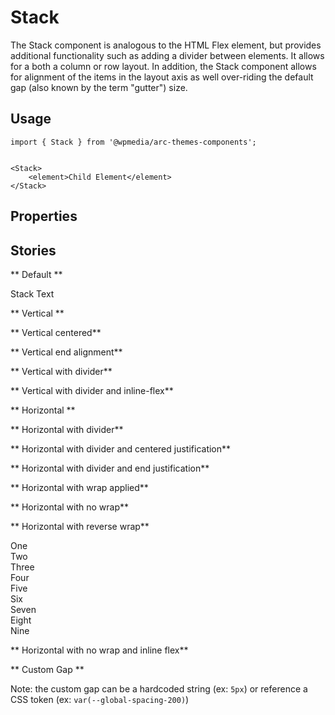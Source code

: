 

<Meta title="Components/Stack" component={Stack} />

# Stack

The Stack component is analogous to the HTML Flex element, but provides additional functionality
such as adding a divider between elements.
It allows for a both a column or row layout. In addition,
the Stack component allows for alignment of the items in the layout
axis as well over-riding the default gap (also known by the term "gutter") size.

## Usage

```
import { Stack } from '@wpmedia/arc-themes-components';


<Stack>
    <element>Child Element</element>
</Stack>
```

## Properties

<Props of={Stack} />

## Stories

** Default **

<Preview>
	<Story name="Default">
		<Stack>Stack Text</Stack>
	</Story>
</Preview>

** Vertical **

<Preview>
	<Story name="Vertical">
		<Stack>
			<div style={{ height: "250px", width: "250px", backgroundColor: "blue" }}> </div>
			<div style={{ height: "250px", width: "250px", backgroundColor: "red" }}> </div>
			<div style={{ height: "250px", width: "250px", backgroundColor: "brown" }}> </div>
		</Stack>
	</Story>
</Preview>

** Vertical centered**

<Preview>
	<Story name="Vertical centered">
		<Stack alignment="center">
			<div style={{ height: "250px", width: "250px", backgroundColor: "blue" }}> </div>
			<div style={{ height: "250px", width: "250px", backgroundColor: "red" }}> </div>
			<div style={{ height: "250px", width: "250px", backgroundColor: "brown" }}> </div>
		</Stack>
	</Story>
</Preview>

** Vertical end alignment**

<Preview>
	<Story name="Vertical end alignment">
		<Stack alignment="end">
			<div style={{ height: "250px", width: "250px", backgroundColor: "blue" }}> </div>
			<div style={{ height: "250px", width: "250px", backgroundColor: "red" }}> </div>
			<div style={{ height: "250px", width: "250px", backgroundColor: "brown" }}> </div>
		</Stack>
	</Story>
</Preview>

** Vertical with divider**

<Preview>
	<Story name="Vertical with divider">
		<Stack divider>
			<div style={{ height: "250px", width: "250px", backgroundColor: "blue" }}> </div>
			<div style={{ height: "250px", width: "250px", backgroundColor: "red" }}> </div>
			<div style={{ height: "250px", width: "250px", backgroundColor: "brown" }}> </div>
		</Stack>
	</Story>
</Preview>

** Vertical with divider and inline-flex**

<Preview>
	<Story name="Vertical with divider and inlined">
		<Stack divider inline>
			<div style={{ height: "250px", width: "250px", backgroundColor: "blue" }}> </div>
			<div style={{ height: "250px", width: "250px", backgroundColor: "red" }}> </div>
			<div style={{ height: "250px", width: "250px", backgroundColor: "brown" }}> </div>
		</Stack>
	</Story>
</Preview>

** Horizontal **

<Preview>
	<Story name="Horizontal">
		<Stack direction="horizontal">
			<div style={{ height: "250px", width: "250px", backgroundColor: "blue" }}> </div>
			<div style={{ height: "250px", width: "250px", backgroundColor: "red" }}> </div>
			<div style={{ height: "250px", width: "250px", backgroundColor: "green" }}> </div>
			<div style={{ height: "250px", width: "250px", backgroundColor: "brown" }}> </div>
		</Stack>
	</Story>
</Preview>

** Horizontal with divider**

<Preview>
	<Story name="Horizontal with divider">
		<Stack direction="horizontal" divider>
			<div style={{ height: "250px", width: "250px", backgroundColor: "blue" }}> </div>
			<div style={{ height: "250px", width: "250px", backgroundColor: "red" }}> </div>
			<div style={{ height: "250px", width: "250px", backgroundColor: "green" }}> </div>
			<div style={{ height: "250px", width: "250px", backgroundColor: "brown" }}> </div>
		</Stack>
	</Story>
</Preview>

** Horizontal with divider and centered justification**

<Preview>
	<Story name="Horizontal with divider and centered justification">
		<Stack direction="horizontal" divider justification="center">
			<div style={{ height: "250px", width: "250px", backgroundColor: "blue" }}> </div>
			<div style={{ height: "250px", width: "250px", backgroundColor: "red" }}> </div>
			<div style={{ height: "250px", width: "250px", backgroundColor: "green" }}> </div>
			<div style={{ height: "250px", width: "250px", backgroundColor: "brown" }}> </div>
		</Stack>
	</Story>
</Preview>

** Horizontal with divider and end justification**

<Preview>
	<Story name="Horizontal with divider and end justification">
		<Stack direction="horizontal" divider justification="end">
			<div style={{ height: "250px", width: "250px", backgroundColor: "blue" }}> </div>
			<div style={{ height: "250px", width: "250px", backgroundColor: "red" }}> </div>
			<div style={{ height: "250px", width: "250px", backgroundColor: "green" }}> </div>
			<div style={{ height: "250px", width: "250px", backgroundColor: "brown" }}> </div>
		</Stack>
	</Story>
</Preview>

** Horizontal with wrap applied**

<Preview>
	<Story name="Horizontal with wrap applied">
		<Stack direction="horizontal" wrap="wrap">
			<div style={{ height: "250px", width: "250px", backgroundColor: "blue" }}> </div>
			<div style={{ height: "250px", width: "250px", backgroundColor: "red" }}> </div>
			<div style={{ height: "250px", width: "250px", backgroundColor: "blue" }}> </div>
			<div style={{ height: "250px", width: "250px", backgroundColor: "violet" }}> </div>
			<div style={{ height: "250px", width: "250px", backgroundColor: "orange" }}> </div>
			<div style={{ height: "250px", width: "250px", backgroundColor: "green" }}> </div>
			<div style={{ height: "250px", width: "250px", backgroundColor: "gold" }}> </div>
			<div style={{ height: "250px", width: "250px", backgroundColor: "pink" }}> </div>
			<div style={{ height: "250px", width: "250px", backgroundColor: "brown" }}> </div>
			<div style={{ height: "250px", width: "250px", backgroundColor: "red" }}> </div>
			<div style={{ height: "250px", width: "250px", backgroundColor: "blue" }}> </div>
			<div style={{ height: "250px", width: "250px", backgroundColor: "red" }}> </div>
		</Stack>
	</Story>
</Preview>

** Horizontal with no wrap**

<Preview>
	<Story name="Horizontal with no wrap">
		<Stack direction="horizontal" wrap="nowrap">
			<div style={{ height: "250px", width: "250px", backgroundColor: "blue" }}> </div>
			<div style={{ height: "250px", width: "250px", backgroundColor: "red" }}> </div>
			<div style={{ height: "250px", width: "250px", backgroundColor: "blue" }}> </div>
			<div style={{ height: "250px", width: "250px", backgroundColor: "violet" }}> </div>
			<div style={{ height: "250px", width: "250px", backgroundColor: "orange" }}> </div>
			<div style={{ height: "250px", width: "250px", backgroundColor: "green" }}> </div>
			<div style={{ height: "250px", width: "250px", backgroundColor: "gold" }}> </div>
			<div style={{ height: "250px", width: "250px", backgroundColor: "pink" }}> </div>
			<div style={{ height: "250px", width: "250px", backgroundColor: "brown" }}> </div>
			<div style={{ height: "250px", width: "250px", backgroundColor: "red" }}> </div>
			<div style={{ height: "250px", width: "250px", backgroundColor: "blue" }}> </div>
			<div style={{ height: "250px", width: "250px", backgroundColor: "red" }}> </div>
		</Stack>
	</Story>
</Preview>

** Horizontal with reverse wrap**

<Preview>
	<Story name="Horizontal with reverse wrap">
		<Stack direction="horizontal" wrap="reverse">
			<div style={{ height: "250px", width: "250px", backgroundColor: "black", color: "white" }}>
				One
			</div>
			<div style={{ height: "250px", width: "250px", backgroundColor: "black", color: "white" }}>
				Two
			</div>
			<div style={{ height: "250px", width: "250px", backgroundColor: "black", color: "white" }}>
				Three
			</div>
			<div style={{ height: "250px", width: "250px", backgroundColor: "black", color: "white" }}>
				Four
			</div>
			<div style={{ height: "250px", width: "250px", backgroundColor: "black", color: "white" }}>
				Five
			</div>
			<div style={{ height: "250px", width: "250px", backgroundColor: "black", color: "white" }}>
				Six
			</div>
			<div style={{ height: "250px", width: "250px", backgroundColor: "black", color: "white" }}>
				Seven
			</div>
			<div style={{ height: "250px", width: "250px", backgroundColor: "black", color: "white" }}>
				Eight
			</div>
			<div style={{ height: "250px", width: "250px", backgroundColor: "black", color: "white" }}>
				Nine
			</div>
		</Stack>
	</Story>
</Preview>

** Horizontal with no wrap and inline flex**

<Preview>
	<Story name="Horizontal with no wrap and inlined">
		<Stack direction="horizontal" wrap="nowrap" inline>
			<div style={{ height: "250px", width: "250px", backgroundColor: "blue" }}> </div>
			<div style={{ height: "250px", width: "250px", backgroundColor: "red" }}> </div>
			<div style={{ height: "250px", width: "250px", backgroundColor: "blue" }}> </div>
			<div style={{ height: "250px", width: "250px", backgroundColor: "violet" }}> </div>
			<div style={{ height: "250px", width: "250px", backgroundColor: "orange" }}> </div>
			<div style={{ height: "250px", width: "250px", backgroundColor: "green" }}> </div>
			<div style={{ height: "250px", width: "250px", backgroundColor: "gold" }}> </div>
			<div style={{ height: "250px", width: "250px", backgroundColor: "pink" }}> </div>
			<div style={{ height: "250px", width: "250px", backgroundColor: "brown" }}> </div>
			<div style={{ height: "250px", width: "250px", backgroundColor: "red" }}> </div>
			<div style={{ height: "250px", width: "250px", backgroundColor: "blue" }}> </div>
			<div style={{ height: "250px", width: "250px", backgroundColor: "red" }}> </div>
		</Stack>
	</Story>
</Preview>

** Custom Gap **

Note: the custom gap can be a hardcoded string (ex: `5px`) or reference a CSS token (ex: `var(--global-spacing-200)`)

<Preview>
	<Story name="Custom Gap">
		<Stack>
			<Stack direction="horizontal" gap="5px">
				<div style={{ height: "250px", width: "250px", backgroundColor: "blue" }}> </div>
				<div style={{ height: "250px", width: "250px", backgroundColor: "red" }}> </div>
			</Stack>
			<Stack direction="horizontal" gap="var(--global-spacing-200)">
				<div style={{ height: "250px", width: "250px", backgroundColor: "blue" }}> </div>
				<div style={{ height: "250px", width: "250px", backgroundColor: "red" }}> </div>
			</Stack>
			<Stack direction="horizontal" gap="4rem">
				<div style={{ height: "250px", width: "250px", backgroundColor: "blue" }}> </div>
				<div style={{ height: "250px", width: "250px", backgroundColor: "red" }}> </div>
			</Stack>
		</Stack>
	</Story>
</Preview>
